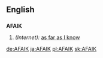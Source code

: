 ==English==
==={{initialism}}===
'''AFAIK'''
# ''(Internet):'' [[as far as I know]]

[[de:AFAIK]]
[[ja:AFAIK]]
[[pl:AFAIK]]
[[sk:AFAIK]]